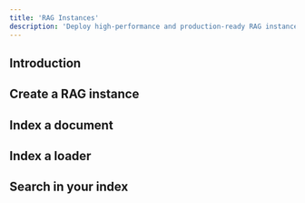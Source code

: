 ```yaml
---
title: 'RAG Instances'
description: 'Deploy high-performance and production-ready RAG instances.'
---
```


## Introduction

## Create a RAG instance

## Index a document

## Index a loader

## Search in your index
